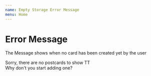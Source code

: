 ```yaml
---
name: Empty Storage Error Message
menu: Home
---
```


# Error Message

The Message shows when no card has been created yet by the user


<Playground>
  <NoCardsToShow>
    Sorry, there are no postcards to show TT <br />
    Why don't you start adding one?
  </NoCardsToShow>
</Playground>
